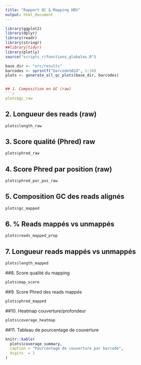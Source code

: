 ---
title: "Rapport QC & Mapping HBV"
output: html_document
---

```{r setup, include=FALSE}
library(ggplot2)
library(dplyr)
library(readr)
library(stringr)
##library(tidyr)
library(plotly)
source("scripts_r/fonctions_globales.R")

base_dir <- "src/results"
barcodes <- sprintf("barcode%02d", 1:16)
plots <- generate_all_qc_plots(base_dir, barcodes)


## 1. Composition en GC (raw)
```{r}
plots$gc_raw
```

## 2. Longueur des reads (raw)
```{r}
plots$length_raw
```

## 3. Score qualité (Phred) raw
```{r}
plots$phred_raw
```

## 4. Score Phred par position (raw)
```{r}
plots$phred_par_pos_raw
```

## 5.  Composition GC des reads alignés
```{r}
plots$gc_mapped
```

## 6. % Reads mappés vs unmappés
```{r}
plots$reads_mapped_prop
```

## 7. Longueur reads mappés vs unmappés
```{r}
plots$length_mapped
```

##8. Score qualité du mapping
```{r}
plots$map_score
```

##9. Score Phred des reads mappés
```{r}
plots$phred_mapped
```

##10. Heatmap couverture/profondeur
```{r}
plots$coverage_heatmap
```

##11. Tableau de pourcentage de couverture
```{r}
knitr::kable(
  plots$coverage_summary,
  caption = "Pourcentage de couverture par barcode",
  digits  = 1
)
```